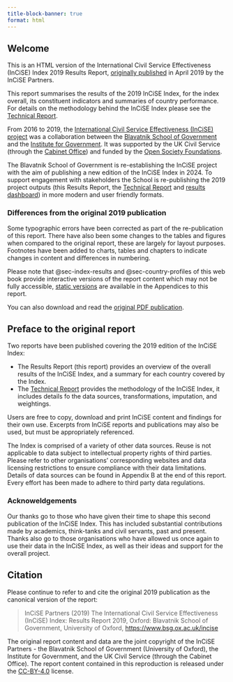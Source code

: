 ```yaml
---
title-block-banner: true
format: html
---
```


## Welcome {.unnumbered}

This is an HTML version of the International Civil Service Effectiveness
(InCiSE) Index 2019 Results Report,
[originally published](https://www.bsg.ox.ac.uk/news/new-index-ranks-uk-civil-service-top-followed-new-zealand-and-canada)
in April 2019 by the InCiSE Partners.

This report summarises the results of the 2019 InCiSE Index, for the index
overall, its constituent indicators and summaries of country performance. For
details on the methodology behind the InCiSE Index please see the
[Technical Report](https://incise-project.github.io/incise2019-techreport/).

From 2016 to 2019, the
[International Civil Service Effectiveness (InCiSE) project](https://www.bsg.ox.ac.uk/incise)
was a collaboration between the
[Blavatnik School of Government](https://www.bsg.ox.ac.uk) and the
[Institute for Government](http://instituteforgovernment.org.uk).
It was supported by the UK Civil Service (through the
[Cabinet Office](https://www.gov.uk/cabinetoffice)) and funded by the
[Open Society Foundations](https://www.opensocietyfoundations.org).

The Blavatnik School of Government is re-establishing the InCiSE project with
the aim of publishing a new edition of the InCiSE Index in 2024. To support
engagement with stakeholders the School is re-publishing the 2019 project
outputs (this Results Report, the
[Technical Report](https://incise-project.github.io/incise2019-techreport/) and
[results dashboard](https://incise-project.github.io/incise2019-dashboard/))
in more modern and user friendly formats.

### Differences from the original 2019 publication

Some typographic errors have been corrected as part of the re-publication of
this report. There have also been some changes to the tables and figures when
compared to the original report, these are largely for layout purposes.
Footnotes have been added to charts, tables and chapters to indicate changes
in content and differences in numbering.

Please note that @sec-index-results and @sec-country-profiles of this web book
provide interactive versions of the report content which may not be fully
accessible, [static versions](X_static_content.qmd) are available in the
Appendices to this report.

You can also download and read the
[original PDF publication](incise2019_results_report.pdf).

## Preface to the original report

Two reports have been published covering the 2019 edition of the InCiSE Index:

* The Results Report (this report) provides an overview of the overall results
  of the InCiSE Index, and a summary for each country covered by the Index.
* The [Technical Report](https://incise-project.github.io/incise2019-techreport/)
  provides the methodology of the InCiSE Index, it includes details fo the data
  sources, transformations, imputation, and weightings.

Users are free to copy, download and print InCiSE content and findings for
their own use. Excerpts from InCiSE reports and publications may also be used,
but must be appropriately referenced.

The Index is comprised of a variety of other data sources. Reuse is not
applicable to data subject to intellectual property rights of third parties.
Please refer to other organisations’ corresponding websites and data licensing
restrictions to ensure compliance with their data limitations. Details of data
sources can be found in Appendix B at the end of this report. Every effort has
been made to adhere to third party data regulations.

### Acknoweldgements

Our thanks go to those who have given their time to shape this second
publication of the InCiSE Index. This has included substantial contributions
made by academics, think-tanks and civil servants, past and present. Thanks
also go to those organisations who have allowed us once again to use their data
in the InCiSE Index, as well as their ideas and support for the overall project.

## Citation

Please continue to refer to and cite the original 2019 publication as the
canonical version of the report:

> InCiSE Partners (2019) The International Civil Service Effectiveness (InCiSE)
> Index: Results Report 2019, Oxford: Blavatnik School of Government,
> University of Oxford, [https://www.bsg.ox.ac.uk/incise](https://www.bsg.ox.ac.uk/incise)

The original report content and data are the joint copyright of the InCiSE
Partners - the Blavatnik School of Government (University of Oxford),
the Institute for Government, and the UK Civil Service (through the Cabinet
Office). The report content contained in this reproduction is released under
the [CC-BY-4.0](https://creativecommons.org/licenses/by/4.0/) license.
